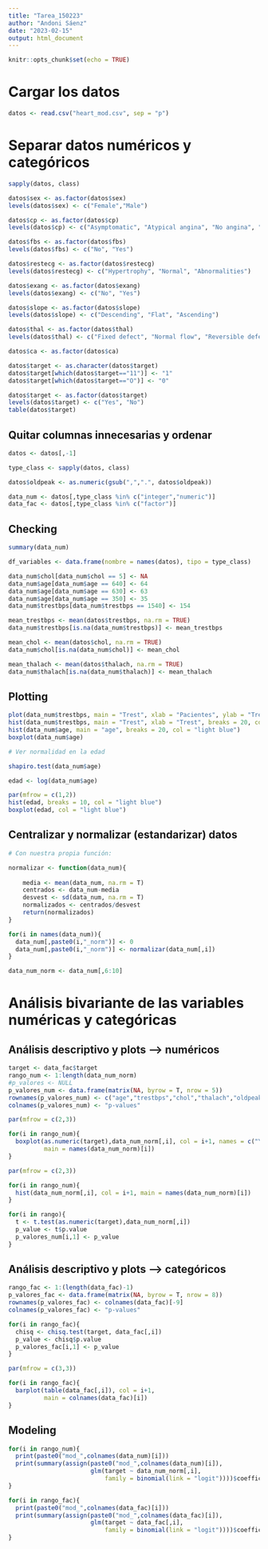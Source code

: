 ```yaml
---
title: "Tarea_150223"
author: "Andoni Sáenz"
date: "2023-02-15"
output: html_document
---
```


```r
knitr::opts_chunk$set(echo = TRUE)
```

# Cargar los datos

```r
datos <- read.csv("heart_mod.csv", sep = "p")
```

# Separar datos numéricos y categóricos

```r
sapply(datos, class)

datos$sex <- as.factor(datos$sex)
levels(datos$sex) <- c("Female","Male")

datos$cp <- as.factor(datos$cp)
levels(datos$cp) <- c("Asymptomatic", "Atypical angina", "No angina", "Typical angina")

datos$fbs <- as.factor(datos$fbs)
levels(datos$fbs) <- c("No", "Yes")

datos$restecg <- as.factor(datos$restecg)
levels(datos$restecg) <- c("Hypertrophy", "Normal", "Abnormalities")

datos$exang <- as.factor(datos$exang)
levels(datos$exang) <- c("No", "Yes")

datos$slope <- as.factor(datos$slope)
levels(datos$slope) <- c("Descending", "Flat", "Ascending")

datos$thal <- as.factor(datos$thal)
levels(datos$thal) <- c("Fixed defect", "Normal flow", "Reversible defect")

datos$ca <- as.factor(datos$ca)

datos$target <- as.character(datos$target)
datos$target[which(datos$target=="11")] <- "1"
datos$target[which(datos$target=="O")] <- "0"

datos$target <- as.factor(datos$target)
levels(datos$target) <- c("Yes", "No")
table(datos$target)
```

## Quitar columnas innecesarias y ordenar

```r
datos <- datos[,-1]

type_class <- sapply(datos, class)

datos$oldpeak <- as.numeric(gsub(",",".", datos$oldpeak))

data_num <- datos[,type_class %in% c("integer","numeric")]
data_fac <- datos[,type_class %in% c("factor")]
```

## Checking

```r
summary(data_num)

df_variables <- data.frame(nombre = names(datos), tipo = type_class)

data_num$chol[data_num$chol == 5] <- NA
data_num$age[data_num$age == 640] <- 64
data_num$age[data_num$age == 630] <- 63
data_num$age[data_num$age == 350] <- 35
data_num$trestbps[data_num$trestbps == 1540] <- 154

mean_trestbps <- mean(datos$trestbps, na.rm = TRUE)
data_num$trestbps[is.na(data_num$trestbps)] <- mean_trestbps

mean_chol <- mean(datos$chol, na.rm = TRUE)
data_num$chol[is.na(data_num$chol)] <- mean_chol

mean_thalach <- mean(datos$thalach, na.rm = TRUE)
data_num$thalach[is.na(data_num$thalach)] <- mean_thalach

```

## Plotting

``` r
plot(data_num$trestbps, main = "Trest", xlab = "Pacientes", ylab = "Trestbps")
hist(data_num$trestbps, main = "Trest", xlab = "Trest", breaks = 20, col = "light blue")
hist(data_num$age, main = "age", breaks = 20, col = "light blue")
boxplot(data_num$age)

# Ver normalidad en la edad

shapiro.test(data_num$age)

edad <- log(data_num$age)

par(mfrow = c(1,2))
hist(edad, breaks = 10, col = "light blue")
boxplot(edad, col = "light blue")

```

## Centralizar y normalizar (estandarizar) datos 

``` r

# Con nuestra propia función:

normalizar <- function(data_num){
  
    media <- mean(data_num, na.rm = T)
    centrados <- data_num-media
    desvest <- sd(data_num, na.rm = T)
    normalizados <- centrados/desvest
    return(normalizados)
}

for(i in names(data_num)){
  data_num[,paste0(i,"_norm")] <- 0
  data_num[,paste0(i,"_norm")] <- normalizar(data_num[,i])
}

data_num_norm <- data_num[,6:10]

```

# Análisis bivariante de las variables numéricas y categóricas

## Análisis descriptivo y plots --> numéricos

``` r

target <- data_fac$target
rango_num <- 1:length(data_num_norm)
#p_valores <- NULL
p_valores_num <- data.frame(matrix(NA, byrow = T, nrow = 5))
rownames(p_valores_num) <- c("age","trestbps","chol","thalach","oldpeak")
colnames(p_valores_num) <- "p-values"

par(mfrow = c(2,3))

for(i in rango_num){
  boxplot(as.numeric(target),data_num_norm[,i], col = i+1, names = c("Yes","No"),
          main = names(data_num_norm)[i])
}

par(mfrow = c(2,3))

for(i in rango_num){
  hist(data_num_norm[,i], col = i+1, main = names(data_num_norm)[i])
}

for(i in rango){
  t <- t.test(as.numeric(target),data_num_norm[,i])
  p_value <- t$p.value
  p_valores_num[i,1] <- p_value
}

```

## Análisis descriptivo y plots --> categóricos

``` r

rango_fac <- 1:(length(data_fac)-1)
p_valores_fac <- data.frame(matrix(NA, byrow = T, nrow = 8))
rownames(p_valores_fac) <- colnames(data_fac)[-9]
colnames(p_valores_fac) <- "p-values"

for(i in rango_fac){
  chisq <- chisq.test(target, data_fac[,i])
  p_value <- chisq$p.value
  p_valores_fac[i,1] <- p_value
}

par(mfrow = c(3,3))

for(i in rango_fac){
  barplot(table(data_fac[,i]), col = i+1, 
          main = colnames(data_fac)[i])
}

```

## Modeling

```r

for(i in rango_num){
  print(paste0("mod_",colnames(data_num)[i]))
  print(summary(assign(paste0("mod_",colnames(data_num)[i]), 
                       glm(target ~ data_num_norm[,i], 
                           family = binomial(link = "logit"))))$coefficients)
}

for(i in rango_fac){
  print(paste0("mod_",colnames(data_fac)[i]))
  print(summary(assign(paste0("mod_",colnames(data_fac)[i]),
                       glm(target ~ data_fac[,i],
                           family = binomial(link = "logit"))))$coefficients)
}
```



